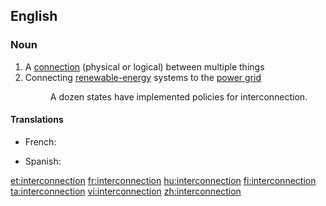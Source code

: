 ==English==
{{wikipedia}}
===Noun===
{{en-noun}}

# A [[connection]] (physical or logical) between multiple things
# Connecting [[renewable energy|renewable-energy]] systems to the [[w:power grid|power grid]] 
#: A dozen states have implemented policies for interconnection.
====Translations====
{{trans-top|A connection between multiple things}}
* French: {{t+|fr|interconnexion|f}}
{{trans-mid}}
{{trans-bottom}}

{{trans-top|Connecting renewable-energy systems to the power grid}}
{{trans-mid}}
* Spanish: {{t|es|interconexión|f}}
{{trans-bottom}}

[[et:interconnection]]
[[fr:interconnection]]
[[hu:interconnection]]
[[fi:interconnection]]
[[ta:interconnection]]
[[vi:interconnection]]
[[zh:interconnection]]
